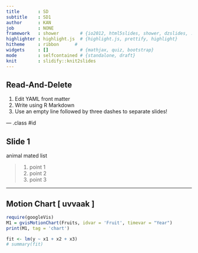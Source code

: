 ```yaml
---
title       : SD
subtitle    : SD1
author      : KAN 
job         : NONE
framework   : shower        # {io2012, html5slides, shower, dzslides, ...}
highlighter : highlight.js  # {highlight.js, prettify, highlight}
hitheme     : ribbon      # 
widgets     : []            # {mathjax, quiz, bootstrap}
mode        : selfcontained # {standalone, draft}
knit        : slidify::knit2slides
---
```


## Read-And-Delete

1. Edit YAML front matter
2. Write using R Markdown
3. Use an empty line followed by three dashes to separate slides!

--- .class #id 

## Slide 1

animal mated list

> 1. point 1
> 2. point 2
> 3. point 3

---

## Motion Chart [ uvvaak ]

```r
require(googleVis)
M1 = gvisMotionChart(Fruits, idvar = 'Fruit', timevar = "Year")
print(M1, tag = 'chart')
```


```r
fit <- lm(y ~ x1 + x2 + x3)
# summary(fit)
```

